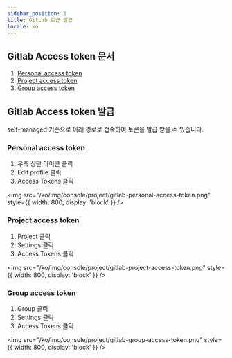 ```yaml
---
sidebar_position: 3
title: GitLab 토큰 발급
locale: ko
---
```


## Gitlab Access token 문서

1. [Personal access token](https://docs.gitlab.com/ee/user/profile/personal_access_tokens.html)
2. [Project access token](https://docs.gitlab.com/ee/user/project/settings/project_access_tokens.html)
3. [Group access token](https://docs.gitlab.com/ee/user/group/settings/group_access_tokens.html)

## Gitlab Access token 발급

self-managed 기준으로 아래 경로로 접속하여 토큰을 발급 받을 수 있습니다.

### Personal access token

1. 우측 상단 아이콘 클릭
2. Edit profile 클릭
3. Access Tokens 클릭

<img
  src="/ko/img/console/project/gitlab-personal-access-token.png"
  style={{ width: 800, display: 'block' }}
/>

### Project access token

1. Project 클릭
2. Settings 클릭
3. Access Tokens 클릭

<img
  src="/ko/img/console/project/gitlab-project-access-token.png"
  style={{ width: 800, display: 'block' }}
/>

### Group access token

1. Group 클릭
2. Settings 클릭
3. Access Tokens 클릭

<img
  src="/ko/img/console/project/gitlab-group-access-token.png"
  style={{ width: 800, display: 'block' }}
/>
